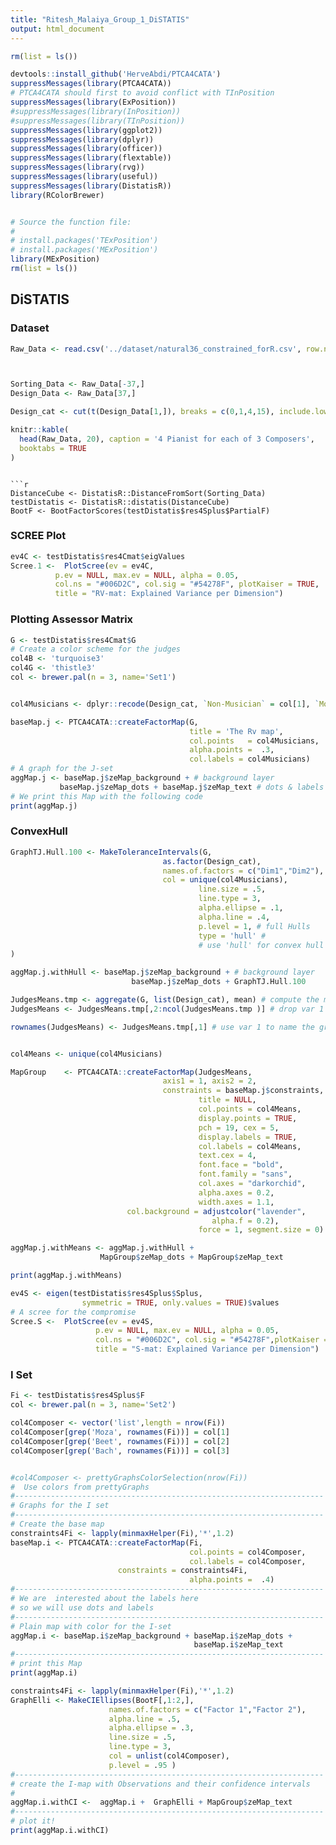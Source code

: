 ```yaml
---
title: "Ritesh_Malaiya_Group_1_DiSTATIS"
output: html_document
---
```



```r

rm(list = ls())

devtools::install_github('HerveAbdi/PTCA4CATA')
suppressMessages(library(PTCA4CATA))
# PTCA4CATA should first to avoid conflict with TInPosition
suppressMessages(library(ExPosition))
#suppressMessages(library(InPosition))
#suppressMessages(library(TInPosition))
suppressMessages(library(ggplot2))
suppressMessages(library(dplyr))
suppressMessages(library(officer))
suppressMessages(library(flextable))
suppressMessages(library(rvg))
suppressMessages(library(useful))
suppressMessages(library(DistatisR))
library(RColorBrewer)


# Source the function file:
#
# install.packages('TExPosition')
# install.packages('MExPosition')
library(MExPosition)
rm(list = ls())
```

## DiSTATIS

### Dataset
```r
Raw_Data <- read.csv('../dataset/natural36_constrained_forR.csv', row.names = 1)



Sorting_Data <- Raw_Data[-37,]
Design_Data <- Raw_Data[37,]

Design_cat <- cut(t(Design_Data[1,]), breaks = c(0,1,4,15), include.lowest=TRUE, right = TRUE, labels = c('Non-Musician', 'Moderate', 'Musician'))

```

```r
knitr::kable(
  head(Raw_Data, 20), caption = '4 Pianist for each of 3 Composers',
  booktabs = TRUE
)
```
```

```r
DistanceCube <- DistatisR::DistanceFromSort(Sorting_Data)
testDistatis <- DistatisR::distatis(DistanceCube)
BootF <- BootFactorScores(testDistatis$res4Splus$PartialF)
```

### SCREE Plot

```r
ev4C <- testDistatis$res4Cmat$eigValues
Scree.1 <-  PlotScree(ev = ev4C,
          p.ev = NULL, max.ev = NULL, alpha = 0.05,
          col.ns = "#006D2C", col.sig = "#54278F", plotKaiser = TRUE,
          title = "RV-mat: Explained Variance per Dimension")

```

### Plotting Assessor Matrix

```r

G <- testDistatis$res4Cmat$G
# Create a color scheme for the judges
col4B <- 'turquoise3'
col4G <- 'thistle3'
col <- brewer.pal(n = 3, name='Set1')


col4Musicians <- dplyr::recode(Design_cat, `Non-Musician` = col[1], `Moderate` = col[2], `Musician` = col[3])

baseMap.j <- PTCA4CATA::createFactorMap(G,
                                        title = 'The Rv map',
                                        col.points   = col4Musicians,
                                        alpha.points =  .3,
                                        col.labels = col4Musicians)
# A graph for the J-set
aggMap.j <- baseMap.j$zeMap_background + # background layer
           baseMap.j$zeMap_dots + baseMap.j$zeMap_text # dots & labels
# We print this Map with the following code
print(aggMap.j)

```



### ConvexHull

```r

GraphTJ.Hull.100 <- MakeToleranceIntervals(G,
                                  as.factor(Design_cat),
                                  names.of.factors = c("Dim1","Dim2"),
                                  col = unique(col4Musicians),
                                          line.size = .5,
                                          line.type = 3,
                                          alpha.ellipse = .1,
                                          alpha.line = .4,
                                          p.level = 1, # full Hulls
                                          type = 'hull' #
                                          # use 'hull' for convex hull
)

aggMap.j.withHull <- baseMap.j$zeMap_background + # background layer
                           baseMap.j$zeMap_dots + GraphTJ.Hull.100

JudgesMeans.tmp <- aggregate(G, list(Design_cat), mean) # compute the means
JudgesMeans <- JudgesMeans.tmp[,2:ncol(JudgesMeans.tmp )] # drop var 1

rownames(JudgesMeans) <- JudgesMeans.tmp[,1] # use var 1 to name the groups


col4Means <- unique(col4Musicians)

MapGroup    <- PTCA4CATA::createFactorMap(JudgesMeans,
                                  axis1 = 1, axis2 = 2,
                                  constraints = baseMap.j$constraints,
                                          title = NULL,
                                          col.points = col4Means,
                                          display.points = TRUE,
                                          pch = 19, cex = 5,
                                          display.labels = TRUE,
                                          col.labels = col4Means,
                                          text.cex = 4,
                                          font.face = "bold",
                                          font.family = "sans",
                                          col.axes = "darkorchid",
                                          alpha.axes = 0.2,
                                          width.axes = 1.1,
                          col.background = adjustcolor("lavender",
                                             alpha.f = 0.2),
                                          force = 1, segment.size = 0)

aggMap.j.withMeans <- aggMap.j.withHull +
                    MapGroup$zeMap_dots + MapGroup$zeMap_text

print(aggMap.j.withMeans)

```



```r

ev4S <- eigen(testDistatis$res4Splus$Splus,
                symmetric = TRUE, only.values = TRUE)$values
# A scree for the compromise
Scree.S <-  PlotScree(ev = ev4S,
                   p.ev = NULL, max.ev = NULL, alpha = 0.05,
                   col.ns = "#006D2C", col.sig = "#54278F",plotKaiser = TRUE,
                   title = "S-mat: Explained Variance per Dimension")

```

### I Set

```r


Fi <- testDistatis$res4Splus$F
col <- brewer.pal(n = 3, name='Set2')

col4Composer <- vector('list',length = nrow(Fi))
col4Composer[grep('Moza', rownames(Fi))] = col[1]
col4Composer[grep('Beet', rownames(Fi))] = col[2]
col4Composer[grep('Bach', rownames(Fi))] = col[3]


#col4Composer <- prettyGraphsColorSelection(nrow(Fi))
#  Use colors from prettyGraphs
#---------------------------------------------------------------------
# Graphs for the I set
#---------------------------------------------------------------------
# Create the base map
constraints4Fi <- lapply(minmaxHelper(Fi),'*',1.2)
baseMap.i <- PTCA4CATA::createFactorMap(Fi,
                                        col.points = col4Composer,
                                        col.labels = col4Composer,
                        constraints = constraints4Fi,
                                        alpha.points =  .4)
#---------------------------------------------------------------------
# We are  interested about the labels here
# so we will use dots and labels
#---------------------------------------------------------------------
# Plain map with color for the I-set
aggMap.i <- baseMap.i$zeMap_background + baseMap.i$zeMap_dots +
                                         baseMap.i$zeMap_text
#---------------------------------------------------------------------
# print this Map
print(aggMap.i)

```


```r

constraints4Fi <- lapply(minmaxHelper(Fi),'*',1.2)
GraphElli <- MakeCIEllipses(BootF[,1:2,],
                      names.of.factors = c("Factor 1","Factor 2"),
                      alpha.line = .5,
                      alpha.ellipse = .3,
                      line.size = .5,
                      line.type = 3,
                      col = unlist(col4Composer),
                      p.level = .95 )
#---------------------------------------------------------------------
# create the I-map with Observations and their confidence intervals
#
aggMap.i.withCI <-  aggMap.i +  GraphElli + MapGroup$zeMap_text
#---------------------------------------------------------------------
# plot it!
print(aggMap.i.withCI)


```